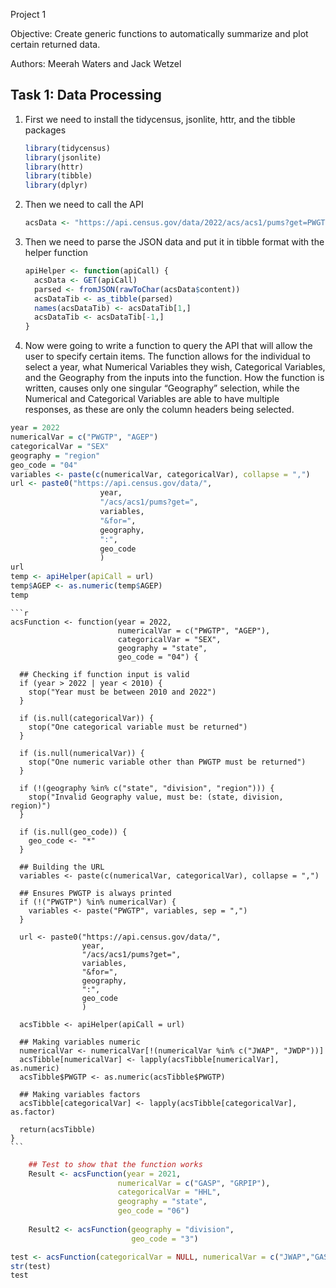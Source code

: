 Project 1

Objective: Create generic functions to automatically summarize and plot certain returned data.

Authors: Meerah Waters and Jack Wetzel

## Task 1: Data Processing

1.  First we need to install the tidycensus, jsonlite, httr, and the tibble packages

    ```r
    library(tidycensus)
    library(jsonlite)
    library(httr)
    library(tibble)
    library(dplyr)
    ```

2.  Then we need to call the API

    ```r
    acsData <- "https://api.census.gov/data/2022/acs/acs1/pums?get=PWGTP,AGEP,SEX&for=region:04"
    ```

3.  Then we need to parse the JSON data and put it in tibble format with the helper function

    ```r
    apiHelper <- function(apiCall) {
      acsData <- GET(apiCall)
      parsed <- fromJSON(rawToChar(acsData$content))
      acsDataTib <- as_tibble(parsed)
      names(acsDataTib) <- acsDataTib[1,]
      acsDataTib <- acsDataTib[-1,]
    }
    ```

4.  Now were going to write a function to query the API that will allow the user to specify certain items. The function allows for the individual to select a year, what Numerical Variables they wish, Categorical Variables, and the Geography from the inputs into the function. How the function is written, causes only one singular "Geography" selection, while the Numerical and Categorical Variables are able to have multiple responses, as these are only the column headers being selected.
```r
year = 2022 
numericalVar = c("PWGTP", "AGEP") 
categoricalVar = "SEX" 
geography = "region"
geo_code = "04"
variables <- paste(c(numericalVar, categoricalVar), collapse = ",")
url <- paste0("https://api.census.gov/data/",
                    year,
                    "/acs/acs1/pums?get=",
                    variables,
                    "&for=",
                    geography,
                    ":",
                    geo_code
                    )
url
temp <- apiHelper(apiCall = url)
temp$AGEP <- as.numeric(temp$AGEP)
temp
```

    ```r
    acsFunction <- function(year = 2022, 
                            numericalVar = c("PWGTP", "AGEP"), 
                            categoricalVar = "SEX", 
                            geography = "state",
                            geo_code = "04") {

      ## Checking if function input is valid
      if (year > 2022 | year < 2010) {
        stop("Year must be between 2010 and 2022")
      }
      
      if (is.null(categoricalVar)) {
        stop("One categorical variable must be returned")
      }
      
      if (is.null(numericalVar)) {
        stop("One numeric variable other than PWGTP must be returned")
      }
      
      if (!(geography %in% c("state", "division", "region"))) {
        stop("Invalid Geography value, must be: (state, division, region)")
      }
      
      if (is.null(geo_code)) {
        geo_code <- "*"
      }
      
      ## Building the URL
      variables <- paste(c(numericalVar, categoricalVar), collapse = ",")
      
      ## Ensures PWGTP is always printed
      if (!("PWGTP") %in% numericalVar) {
        variables <- paste("PWGTP", variables, sep = ",")
      }
      
      url <- paste0("https://api.census.gov/data/",
                    year,
                    "/acs/acs1/pums?get=",
                    variables,
                    "&for=",
                    geography,
                    ":",
                    geo_code
                    )
      
      acsTibble <- apiHelper(apiCall = url)
      
      ## Making variables numeric
      numericalVar <- numericalVar[!(numericalVar %in% c("JWAP", "JWDP"))]
      acsTibble[numericalVar] <- lapply(acsTibble[numericalVar], as.numeric)
      acsTibble$PWGTP <- as.numeric(acsTibble$PWGTP)
      
      ## Making variables factors
      acsTibble[categoricalVar] <- lapply(acsTibble[categoricalVar], as.factor)
      
      return(acsTibble)
    }
    ```

```r
    ## Test to show that the function works
    Result <- acsFunction(year = 2021, 
                        numericalVar = c("GASP", "GRPIP"),
                        categoricalVar = "HHL",
                        geography = "state",
                        geo_code = "06")
    
    Result2 <- acsFunction(geography = "division",
                           geo_code = "3")
```

```r
test <- acsFunction(categoricalVar = NULL, numericalVar = c("JWAP","GASP"))
str(test)
test
```

    